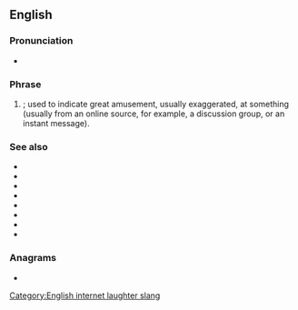 {{also|lmao}}
==English==

===Pronunciation===
* {{IPA|en|/ɛlˌɛmˌeɪˈoʊ/|/ləˈmaʊ/|/ˈɛlˌmaʊ/}}

===Phrase===
{{en-phrase}}

# {{lb|en|Internet slang}} {{initialism of|en|[[laughing]] my [[ass]] off|nodot=1}}; used to indicate great amusement, usually exaggerated, at something (usually from an online source, for example, a discussion group, or an instant message).

===See also===
* {{l|en|LOL}}
* {{l|en|LMFAO}}
* {{l|en|LMDO}}
* {{l|en|LMVO}}
* {{l|en|LMNO}}
* {{l|en|ROFL}}
* {{l|en|ROFLMAO}}
* {{l|en|roflcopter}}

===Anagrams===
* {{anagrams|en|a=almo|AMLO|Malo|loam|loma|malo|mola}}

[[Category:English internet laughter slang]]